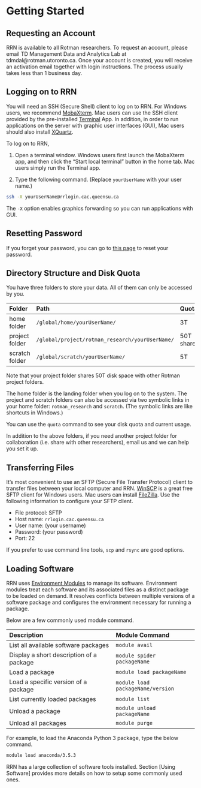 # Getting Started

## Requesting an Account

RRN is available to all Rotman researchers. To request an account, please email TD Management Data and Analytics Lab at tdmdal@rotman.utoronto.ca. Once your account is created, you will receive an activation email together with login instructions. The process usually takes less than 1 business day.


## Logging on to RRN

You will need an SSH (Secure Shell) client to log on to RRN. For Windows users, we recommend [MobaXterm](https://mobaxterm.mobatek.net/). Mac users can use the SSH client provided by the pre-installed [Terminal](https://support.apple.com/en-ca/guide/terminal/welcome/mac) App. In addition, in order to run applications on the server with graphic user interfaces (GUI), Mac users should also install [XQuartz](https://www.xquartz.org/).

To log on to RRN,

1) Open a terminal window. Windows users first launch the MobaXterm app, and then click the "Start local terminal" button in the home tab. Mac users simply run the Terminal app.

2) Type the following command. (Replace `yourUserName` with your user name.)

```bash
ssh -X yourUserName@rrlogin.cac.queensu.ca
```

The `-X` option enables graphics forwarding so you can run applications with GUI.


## Resetting Password

If you forget your password, you can go to [this page](https://login.cac.queensu.ca/pwr) to reset your password.


## Directory Structure and Disk Quota

You have three folders to store your data. All of them can only be accessed by you.

Folder          | Path                                            | Quota       | Usage
:---------------|:------------------------------------------------|:------------|:-------------------
home folder     | `/global/home/yourUserName/`                    | 3T          | main storage
project folder  | `/global/project/rotman_research/yourUserName/` | 50T shared  | additional storage
scratch folder  | `/global/scratch/yourUserName/`                 | 5T          | temporary storage

Note that your project folder shares 50T disk space with other Rotman project folders.

The home folder is the landing folder when you log on to the system. The project and scratch folders can also be accessed via two symbolic links in your home folder: `rotman_research` and `scratch`. (The symbolic links are like shortcuts in Windows.)

You can use the `quota` command to see your disk quota and current usage.

In addition to the above folders, if you need another project folder for collaboration (i.e. share with other researchers), email us and we can help you set it up.


## Transferring Files

It's most convenient to use an SFTP (Secure File Transfer Protocol) client to transfer files between your local computer and RRN. [WinSCP](https://winscp.net/eng/download.php) is a great free SFTP client for Windows users. Mac users can install [FileZilla](https://filezilla-project.org/download.php?show_all=1). Use the following information to configure your SFTP client.

* File protocol: SFTP
* Host name: `rrlogin.cac.queensu.ca`
* User name: (your username)
* Password: (your password)
* Port: 22

If you prefer to use command line tools, `scp` and `rsync` are good options.


## Loading Software

RRN uses [Environment Modules](https://lmod.readthedocs.io/en/latest/) to manage its software. Environment modules treat each software and its associated files as a distinct package to be loaded on demand. It resolves conflicts between multiple versions of a software package and configures the environment necessary for running a package.

Below are a few commonly used module command.

Description                                 | Module Command
:-------------------------------------------| :--------------------------------- 
List all available software packages        | `module avail`        
Display a short description of a package    | `module spider packageName`
Load a package                              | `module load packageName`
Load a specific version of a package        | `module load packageName/version`
List currently loaded packages              | `module list`
Unload a package                            | `module unload packageName`
Unload all packages                         | `module purge`

For example, to load the Anaconda Python 3 package, type the below command.

```bash
module load anaconda/3.5.3
```

RRN has a large collection of software tools installed. Section [Using Software] provides more details on how to setup some commonly used ones.
